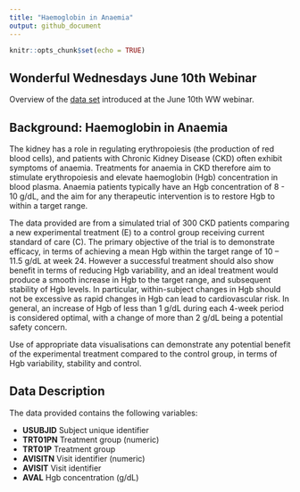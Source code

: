 ```yaml
---
title: "Haemoglobin in Anaemia"
output: github_document
---
```


```r
knitr::opts_chunk$set(echo = TRUE)
```

## Wonderful Wednesdays June 10th Webinar 

Overview of the [data set](hgb_data.csv) introduced at the June 10th WW webinar. 

## Background: Haemoglobin in Anaemia

The kidney has a role in regulating erythropoiesis (the production of red blood cells), and patients with Chronic Kidney Disease (CKD) often exhibit symptoms of anaemia. Treatments for anaemia in CKD therefore aim to stimulate erythropoiesis and elevate haemoglobin (Hgb) concentration in blood plasma. Anaemia patients typically have an Hgb concentration of 8 - 10 g/dL, and the aim for any therapeutic intervention is to restore Hgb to within a target range.

The data provided are from a simulated trial of 300 CKD patients comparing a new experimental treatment (E) to a control group receiving current standard of care (C). The primary objective of the trial is to demonstrate efficacy, in terms of achieving a mean Hgb within the target range of 10 – 11.5 g/dL at week 24. However a successful treatment should also show benefit in terms of reducing Hgb variability, and an ideal treatment would produce a smooth increase in Hgb to the target range, and subsequent stability of Hgb levels. In particular, within-subject changes in Hgb should not be excessive as rapid changes in Hgb can lead to cardiovascular risk. In general, an increase of Hgb of less than 1 g/dL during each 4-week period is considered optimal, with a change of more than 2 g/dL being a potential safety concern.

Use of appropriate data visualisations can demonstrate any potential benefit of the experimental treatment compared to the control group, in terms of Hgb variability, stability and control. 

## Data Description

The data provided contains the following variables:

* **USUBJID**	Subject unique identifier 
* **TRT01PN**	Treatment group (numeric)
* **TRT01P**	Treatment group
* **AVISITN**	Visit identifier (numeric)
* **AVISIT**	Visit identifier
* **AVAL** Hgb concentration (g/dL)

